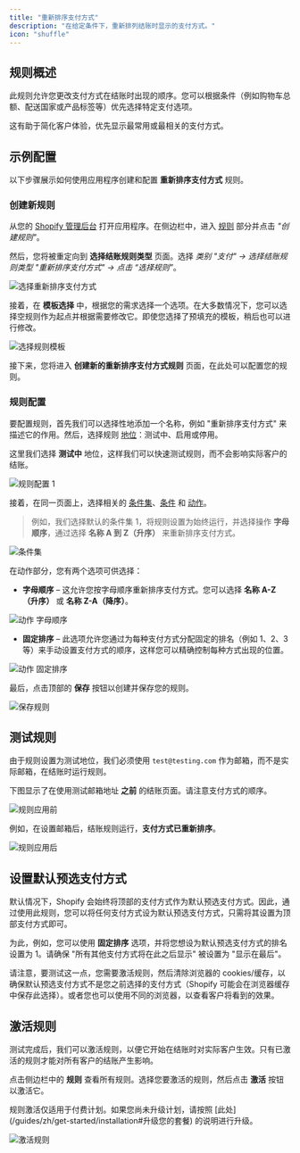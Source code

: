```yaml
---
title: "重新排序支付方式"
description: "在给定条件下，重新排列结账时显示的支付方式。"
icon: "shuffle"
---
```


## 规则概述

此规则允许您更改支付方式在结账时出现的顺序。您可以根据条件（例如购物车总额、配送国家或产品标签等）优先选择特定支付选项。

这有助于简化客户体验，优先显示最常用或最相关的支付方式。

## 示例配置

以下步骤展示如何使用应用程序创建和配置 **重新排序支付方式** 规则。

### 创建新规则

从您的 [Shopify 管理后台](/guides/zh/get-started/installation#前往应用) 打开应用程序。在侧边栏中，进入 [规则](/guides/zh/get-started/quickstart#创建示例规则) 部分并点击 _"创建规则"_。

然后，您将被重定向到 **选择结账规则类型** 页面。选择 _类别 "支付" → 选择结账规则类型 "重新排序支付方式" → 点击 “选择规则”_。

<img
  src="/images/essentials/payment/select-reorder-payment-methods.webp"
  alt="选择重新排序支付方式"
/>

接着，在 **模板选择** 中，根据您的需求选择一个选项。在大多数情况下，您可以选择空规则作为起点并根据需要修改它。即使您选择了预填充的模板，稍后也可以进行修改。

<img
  src="/images/essentials/payment/select-rule-template-reorder-payment-methods.webp"
  alt="选择规则模板"
/>

接下来，您将进入 **创建新的重新排序支付方式规则** 页面，在此处可以配置您的规则。

### 规则配置

要配置规则，首先我们可以选择性地添加一个名称，例如 "重新排序支付方式" 来描述它的作用。然后，选择规则 [地位](/guides/zh/get-started/concepts#地位)：测试中、启用或停用。

这里我们选择 **测试中** 地位，这样我们可以快速测试规则，而不会影响实际客户的结账。

<img
  src="/images/essentials/payment/rule-configure-1-reorder-payment-methods.webp"
  alt="规则配置 1"
/>

接着，在同一页面上，选择相关的 [条件集](/guides/zh/get-started/concepts#条件集)、[条件](/guides/zh/get-started/concepts#条件（“何时”）) 和 [动作](/guides/zh/get-started/concepts#动作（“做什么”）)。

> 例如，我们选择默认的条件集 1，将规则设置为始终运行，并选择操作 **字母顺序**，通过选择 **名称 A 到 Z（升序）** 来重新排序支付方式。

<img
  src="/images/essentials/payment/condition-set-reorder-payment-methods.webp"
  alt="条件集"
/>

在动作部分，您有两个选项可供选择：

- **字母顺序** – 这允许您按字母顺序重新排序支付方式。您可以选择 **名称 A-Z（升序）** 或 **名称 Z-A（降序）**。

<img
  src="/images/essentials/payment/action-alphabetical-order-reorder-payment-methods.webp"
  alt="动作 字母顺序"
/>

- **固定排序** – 此选项允许您通过为每种支付方式分配固定的排名（例如 1、2、3 等）来手动设置支付方式的顺序，这样您可以精确控制每种方式出现的位置。

<img
  src="/images/essentials/payment/action-fixed-ranking-reorder-payment-methods.webp"
  alt="动作 固定排序"
/>

最后，点击顶部的 <b>保存</b> 按钮以创建并保存您的规则。

<img src="/images/shared/save-rule.webp" alt="保存规则" />

## 测试规则

由于规则设置为测试地位，我们必须使用 `test@testing.com` 作为邮箱，而不是实际邮箱，在结账时运行规则。

<Warning>
  下图显示了在使用测试邮箱地址 <b>之前</b> 的结账页面。请注意支付方式的顺序。
</Warning>

<img
  src="/images/essentials/payment/before-rule-apply-payment-methods.webp"
  alt="规则应用前"
/>

例如，在设置邮箱后，结账规则运行，**支付方式已重新排序**。

<img
  src="/images/essentials/payment/after-rule-apply-reorder-payment-methods.webp"
  alt="规则应用后"
/>

## 设置默认预选支付方式

默认情况下，Shopify 会始终将顶部的支付方式作为默认预选支付方式。因此，通过使用此规则，您可以将任何支付方式设为默认预选支付方式，只需将其设置为顶部支付方式即可。

为此，例如，您可以使用 **固定排序** 选项，并将您想设为默认预选支付方式的排名设置为 1。请确保 "所有其他支付方式将在此之后显示" 被设置为 "显示在最后"。

<Warning>
  请注意，要测试这一点，您需要激活规则，然后清除浏览器的 cookies/缓存，以确保默认预选支付方式不是您之前选择的支付方式（Shopify 可能会在浏览器缓存中保存此选择）。或者您也可以使用不同的浏览器，以查看客户将看到的效果。
</Warning>

## 激活规则

测试完成后，我们可以激活规则，以便它开始在结账时对实际客户生效。只有已激活的规则才能对所有客户的结账产生影响。

点击侧边栏中的 **规则** 查看所有规则。选择您要激活的规则，然后点击 **激活** 按钮以激活它。

<Warning>
  规则激活仅适用于付费计划。如果您尚未升级计划，请按照
  [此处](/guides/zh/get-started/installation#升级您的套餐) 的说明进行升级。
</Warning>

<img
  src="/images/essentials/payment/activate-the-rule-reorder-payment-methods.webp"
  alt="激活规则"
/>
